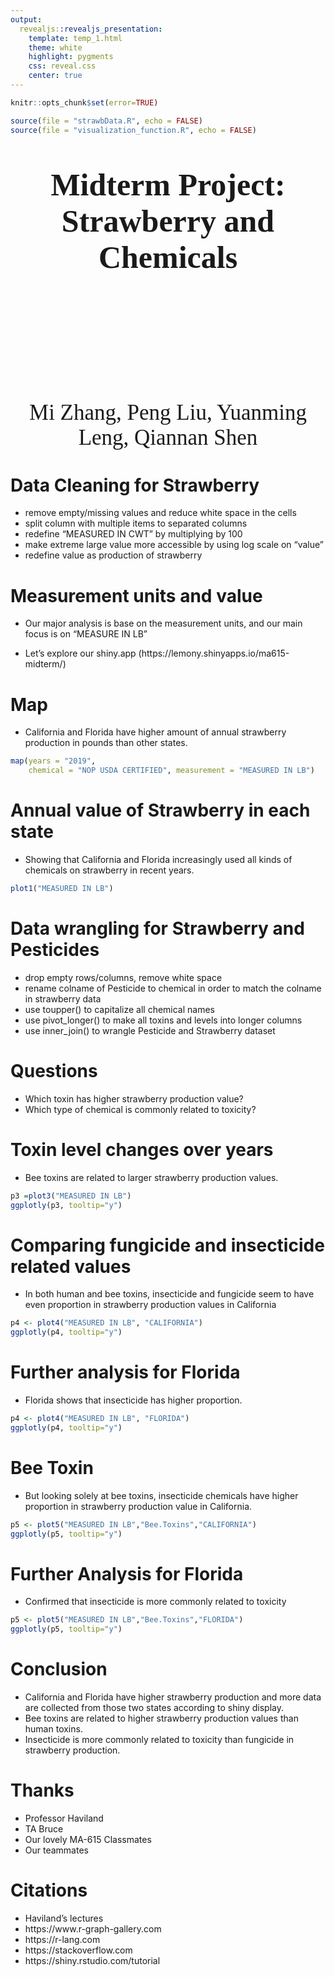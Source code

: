 ```yaml
---
output: 
  revealjs::revealjs_presentation:
    template: temp_1.html
    theme: white
    highlight: pygments 
    css: reveal.css
    center: true
---
```



```r
knitr::opts_chunk$set(error=TRUE)

source(file = "strawbData.R", echo = FALSE)
source(file = "visualization_function.R", echo = FALSE)

```

<section data-background-opacity=0.2
         data-background-image="images/coverpic.png"
         >


   <h1 style="margin-top:50px;text-align:center;color=black;font-family:charter;font-size:50px;">
Midterm Project: Strawberry and Chemicals</h1>

<p style="margin-top:200px;text-align:center;font-family:charter;font-size:35px;color=black">Mi Zhang, Peng Liu, Yuanming Leng, Qiannan Shen</p>

<!-- image source --  freepiks.com -->

</section>

# Data Cleaning for Strawberry {data-background="images/bg-01.png"}

- remove empty/missing values and reduce white space in the cells
- split column with multiple items to separated columns
- redefine "MEASURED IN CWT" by multiplying by 100
- make extreme large value more accessible by using log scale on "value"
- redefine value as production of strawberry


# Measurement units and value {data-background="images/bg-02.png"}

- Our major analysis is base on the measurement units, and our main focus is on "MEASURE IN LB"

- Let's explore our shiny.app (https://lemony.shinyapps.io/ma615-midterm/)


# Map {data-background="images/bg-03.png"}

- California and Florida have higher amount of annual strawberry production in pounds than other states.

```r
map(years = "2019", 
    chemical = "NOP USDA CERTIFIED", measurement = "MEASURED IN LB")
```

# Annual value of Strawberry in each state {data-background="images/bg-04.png"}

- Showing that California and Florida increasingly used all kinds of chemicals on strawberry in recent years.

```r
plot1("MEASURED IN LB")
```

# Data wrangling for Strawberry and Pesticides {data-background="images/bg-01.png"}

- drop empty rows/columns, remove white space
- rename colname of Pesticide to chemical in order to match the colname in strawberry data
- use toupper() to capitalize all chemical names 
- use pivot_longer() to make all toxins and levels into longer columns
- use inner_join() to wrangle Pesticide and Strawberry dataset


# Questions {data-background="images/bg-02.png"}

- Which toxin has higher strawberry production value?
- Which type of chemical is commonly related to toxicity?


# Toxin level changes over years {data-background="images/bg-03.png"}

- Bee toxins are related to larger strawberry production values.

```r
p3 =plot3("MEASURED IN LB")
ggplotly(p3, tooltip="y")
```

# Comparing fungicide and insecticide related values {data-background="images/bg-04.png"}
- In both human and bee toxins, insecticide and fungicide seem to have even proportion in strawberry production values in California
```r
p4 <- plot4("MEASURED IN LB", "CALIFORNIA")
ggplotly(p4, tooltip="y")
```

# Further analysis for Florida {data-background="images/bg-01.png"}
- Florida shows that insecticide has higher proportion.
```r
p4 <- plot4("MEASURED IN LB", "FLORIDA")
ggplotly(p4, tooltip="y")
```

# Bee Toxin {data-background="images/bg-02.png"}
- But looking solely at bee toxins, insecticide chemicals have higher proportion in strawberry production value in California.
```r
p5 <- plot5("MEASURED IN LB","Bee.Toxins","CALIFORNIA")
ggplotly(p5, tooltip="y")
```

# Further Analysis for Florida {data-background="images/bg-03.png"}
- Confirmed that insecticide is more commonly related to toxicity
```r
p5 <- plot5("MEASURED IN LB","Bee.Toxins","FLORIDA")
ggplotly(p5, tooltip="y")
```

# Conclusion {data-background="images/bg-04.png"}

- California and Florida have higher strawberry production and more data are collected from those two states according to shiny display.
- Bee toxins are related to higher strawberry production values than human toxins.
- Insecticide is more commonly related to toxicity than fungicide in strawberry production.

# Thanks {data-background="images/bg-01.png"}

- Professor Haviland 
- TA Bruce 
- Our lovely MA-615 Classmates
- Our teammates

# Citations {data-background="images/bg-02.png"}

- Haviland's lectures
- https://www.r-graph-gallery.com
- https://r-lang.com
- https://stackoverflow.com
- https://shiny.rstudio.com/tutorial
